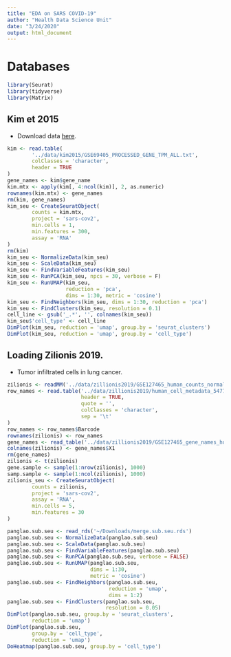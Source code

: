 ```yaml
---
title: "EDA on SARS COVID-19"
author: "Health Data Science Unit"
date: "3/24/2020"
output: html_document
---
```


# Databases


```r
library(Seurat)
library(tidyverse)
library(Matrix)


```

## Kim et 2015

 * Download data [here](https://www.ncbi.nlm.nih.gov/geo/query/acc.cgi).
 
```r
kim <- read.table(
        '../data/kim2015/GSE69405_PROCESSED_GENE_TPM_ALL.txt',
        colClasses = 'character',
        header = TRUE
)
gene_names <- kim$gene_name
kim.mtx <- apply(kim[, 4:ncol(kim)], 2, as.numeric)
rownames(kim.mtx) <- gene_names 
rm(kim, gene_names)
kim_seu <- CreateSeuratObject(
        counts = kim.mtx, 
        project = 'sars-cov2', 
        min.cells = 1, 
        min.features = 300, 
        assay = 'RNA'
)
rm(kim)
kim_seu <- NormalizeData(kim_seu) 
kim_seu <- ScaleData(kim_seu)
kim_seu <- FindVariableFeatures(kim_seu)
kim_seu <- RunPCA(kim_seu, npcs = 30, verbose = F)
kim_seu <- RunUMAP(kim_seu, 
                   reduction = 'pca', 
                   dims = 1:30, metric = 'cosine')
kim_seu <- FindNeighbors(kim_seu, dims = 1:30, reduction = 'pca')
kim_seu <- FindClusters(kim_seu, resolution = 0.1)
cell_line <- gsub('_.*', '', colnames(kim_seu))
kim_seu$'cell_type' <- cell_line
DimPlot(kim_seu, reduction = 'umap', group.by = 'seurat_clusters')
DimPlot(kim_seu, reduction = 'umap', group.by = 'cell_type')
```


## Loading Zilionis 2019.

* Tumor infiltrated cells in lung cancer.

```r
zilionis <- readMM('../data/zillionis2019/GSE127465_human_counts_normalized_54773x41861.mtx')
row_names <- read.table('../data/zillionis2019/human_cell_metadata_54773x25.tsv', 
                        header = TRUE, 
                        quote = '', 
                        colClasses = 'character', 
                        sep = '\t'
)
row_names <- row_names$Barcode
rownames(zilionis) <- row_names
gene_names <- read_table('../data/zillionis2019/GSE127465_gene_names_human_41861.tsv', col_names = FALSE)
colnames(zilionis) <- gene_names$X1
rm(gene_names)
zilionis <- t(zilionis)
gene.sample <- sample(1:nrow(zilionis), 1000)
samp.sample <- sample(1:ncol(zilionis), 1000)
zilionis_seu <- CreateSeuratObject(
        counts = zilionis, 
        project = 'sars-cov2', 
        assay = 'RNA', 
        min.cells = 5, 
        min.features = 30
)
```

```r
panglao.sub.seu <- read_rds('~/Downloads/merge.sub.seu.rds')
panglao.sub.seu <- NormalizeData(panglao.sub.seu)
panglao.sub.seu <- ScaleData(panglao.sub.seu)
panglao.sub.seu <- FindVariableFeatures(panglao.sub.seu)
panglao.sub.seu <- RunPCA(panglao.sub.seu, verbose = FALSE)
panglao.sub.seu <- RunUMAP(panglao.sub.seu, 
                           dims = 1:30, 
                           metric = 'cosine')
panglao.sub.seu <- FindNeighbors(panglao.sub.seu, 
                                 reduction = 'umap', 
                                 dims = 1:2)
panglao.sub.seu <- FindClusters(panglao.sub.seu, 
                                resolution = 0.05)
DimPlot(panglao.sub.seu, group.by = 'seurat_clusters', 
        reduction = 'umap')
DimPlot(panglao.sub.seu, 
        group.by = 'cell_type', 
        reduction = 'umap')
DoHeatmap(panglao.sub.seu, group.by = 'cell_type')
 ```
 
 
 